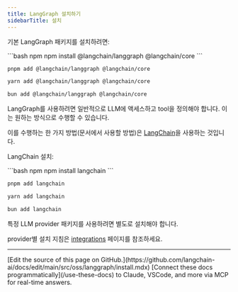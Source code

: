 ```yaml
---
title: LangGraph 설치하기
sidebarTitle: 설치
---
```




기본 LangGraph 패키지를 설치하려면:



<CodeGroup>
```bash npm
npm install @langchain/langgraph @langchain/core
```

```bash pnpm
pnpm add @langchain/langgraph @langchain/core
```

```bash yarn
yarn add @langchain/langgraph @langchain/core
```

```bash bun
bun add @langchain/langgraph @langchain/core
```
</CodeGroup>


LangGraph를 사용하려면 일반적으로 LLM에 액세스하고 tool을 정의해야 합니다.
이는 원하는 방식으로 수행할 수 있습니다.

이를 수행하는 한 가지 방법(문서에서 사용할 방법)은 [LangChain](/oss/javascript/langchain/overview)을 사용하는 것입니다.

LangChain 설치:



<CodeGroup>
```bash npm
npm install langchain
```

```bash pnpm
pnpm add langchain
```

```bash yarn
yarn add langchain
```

```bash bun
bun add langchain
```
</CodeGroup>


특정 LLM provider 패키지를 사용하려면 별도로 설치해야 합니다.

provider별 설치 지침은 [integrations](/oss/javascript/integrations/providers/overview) 페이지를 참조하세요.

---

<Callout icon="pen-to-square" iconType="regular">
    [Edit the source of this page on GitHub.](https://github.com/langchain-ai/docs/edit/main/src/oss/langgraph/install.mdx)
</Callout>
<Tip icon="terminal" iconType="regular">
    [Connect these docs programmatically](/use-these-docs) to Claude, VSCode, and more via MCP for    real-time answers.
</Tip>
